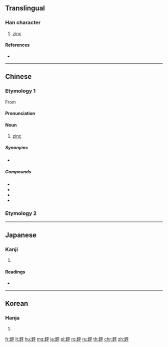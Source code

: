 {{character info/new}}
{{also|锌}}

==Translingual==

===Han character===
{{Han char|rn=167|rad=金|as=07|sn=15|four=80141|canj=CYTJ|ids=⿰釒辛}}

# [[zinc]]

====References====
* {{Han ref|kx=1306.250|dkj=40439|dj=1809.030|hdz=64211.050|uh=92C5|ud=37573|bh=BE4E|bd=48718}}

----

==Chinese==
{{zh-forms|s=锌}}

===Etymology 1===
From {{etyl|en|zh}} {{m|en|zinc}}

====Pronunciation====
{{zh-pron
|m=xīn
|c=san1,sing1
|h=pfs=sîn
|md=sĭng
|mn=qz,xm,zz:sin
|w=
|mc=
|oc=
|cat=n
}}

====Noun====
{{zh-noun}}

# {{lb|zh|chemistry}} [[zinc]]

=====Synonyms=====
* {{zh-l|亞鉛}}

=====Compounds=====
* {{zh-l|鋅白}}
* {{zh-l|鋅版}}
* {{zh-l|鋅板}}
* {{zh-l|鋅鋇白}}

===Etymology 2===
{{zh-see|釨|v}}

{{zh-cat|Chemical elements}}

----

==Japanese==

===Kanji===
{{ja-kanji|grade=|rs=金07}}

# {{defn|lang=ja|sort=金07}}

====Readings====
* {{ja-readings|on=[[し]] (shi), [[しん]] (shin)|kun=[[こはい]] (kohai)|nanori=}}

----

==Korean==

===Hanja===
{{ko-hanja|hangeul=자|eumhun=|rv=ja|mr=cha|y=ca}}

# {{defn|lang=ko|sort=金07}}

[[fr:鋅]]
[[lt:鋅]]
[[hu:鋅]]
[[mg:鋅]]
[[ja:鋅]]
[[pl:鋅]]
[[ro:鋅]]
[[ru:鋅]]
[[th:鋅]]
[[chr:鋅]]
[[zh:鋅]]